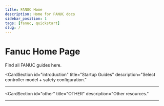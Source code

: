 ```yaml
---
title: FANUC Home
description: Home for FANUC docs
sidebar_position: 1
tags: [fanuc, quickstart]
slug: /
---
```



# Fanuc Home Page

Find all FANUC guides here.

<ProductSection></ProductSection>

<CardSection
  id="introduction"
  title="Startup Guides"
  description="Select controller model + safety configuration."
>
  <Card
    title="R-30iA"
    to="/abb/HowToUpdate/introduction"
    description="With FANUC Safety hardware."
  />
  <Card
    title="R-30iB"
    to="/abb/HowToUpdate/introduction"
    description="With Fanuc Safety Hardware."
  />
</CardSection>

---

<CardSection
  id="other"
  title="OTHER"
  description="Other resources."
>
<Card
    title="How to Update"
    to="/fanuc/HowToUpdate/introduction"
    description="How to update robot driver files after a ForgeOS update."
  />
</CardSection>

---